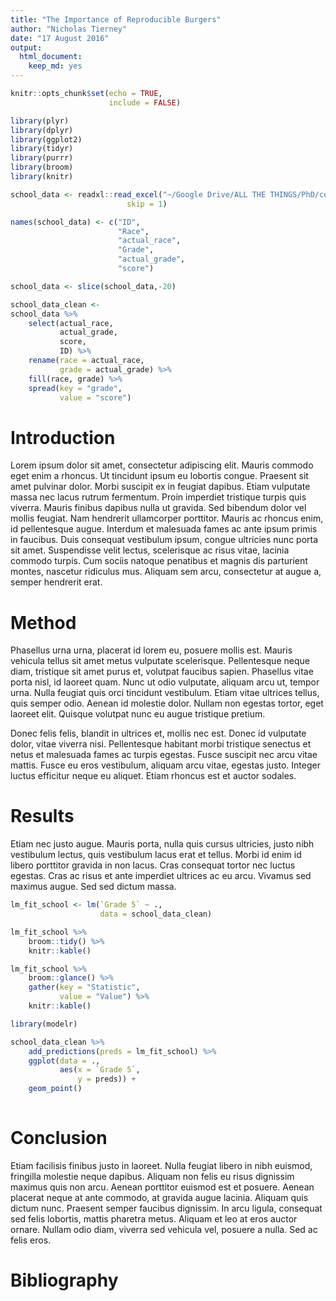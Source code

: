 ```yaml
---
title: "The Importance of Reproducible Burgers"
author: "Nicholas Tierney"
date: "17 August 2016"
output: 
  html_document: 
    keep_md: yes
---
```


```r
knitr::opts_chunk$set(echo = TRUE,
                      include = FALSE)
```

```r

library(plyr)
library(dplyr)
library(ggplot2)
library(tidyr)
library(purrr)
library(broom)
library(knitr)

```

```r

school_data <- readxl::read_excel("~/Google Drive/ALL THE THINGS/PhD/code/R/burgr-reproducible-talk/data/burgr_data_example.xlsx", 
                          skip = 1)

names(school_data) <- c("ID", 
                        "Race", 
                        "actual_race", 
                        "Grade", 
                        "actual_grade", 
                        "score")

school_data <- slice(school_data,-20)

school_data_clean <-
school_data %>%
    select(actual_race,
           actual_grade,
           score,
           ID) %>%
    rename(race = actual_race,
           grade = actual_grade) %>%
    fill(race, grade) %>% 
    spread(key = "grade", 
           value = "score")

```

# Introduction


Lorem ipsum dolor sit amet, consectetur adipiscing elit. Mauris commodo eget enim a rhoncus. Ut tincidunt ipsum eu lobortis congue. Praesent sit amet pulvinar dolor. Morbi suscipit ex in feugiat dapibus. Etiam vulputate massa nec lacus rutrum fermentum. Proin imperdiet tristique turpis quis viverra. Mauris finibus dapibus nulla ut gravida. Sed bibendum dolor vel mollis feugiat. Nam hendrerit ullamcorper porttitor. Mauris ac rhoncus enim, id pellentesque augue. Interdum et malesuada fames ac ante ipsum primis in faucibus. Duis consequat vestibulum ipsum, congue ultricies nunc porta sit amet. Suspendisse velit lectus, scelerisque ac risus vitae, lacinia commodo turpis. Cum sociis natoque penatibus et magnis dis parturient montes, nascetur ridiculus mus. Aliquam sem arcu, consectetur at augue a, semper hendrerit erat.

# Method

Phasellus urna urna, placerat id lorem eu, posuere mollis est. Mauris vehicula tellus sit amet metus vulputate scelerisque. Pellentesque neque diam, tristique sit amet purus et, volutpat faucibus sapien. Phasellus vitae porta nisl, id laoreet quam. Nunc ut odio vulputate, aliquam arcu ut, tempor urna. Nulla feugiat quis orci tincidunt vestibulum. Etiam vitae ultrices tellus, quis semper odio. Aenean id molestie dolor. Nullam non egestas tortor, eget laoreet elit. Quisque volutpat nunc eu augue tristique pretium.

Donec felis felis, blandit in ultrices et, mollis nec est. Donec id vulputate dolor, vitae viverra nisi. Pellentesque habitant morbi tristique senectus et netus et malesuada fames ac turpis egestas. Fusce suscipit nec arcu vitae mattis. Fusce eu eros vestibulum, aliquam arcu vitae, egestas justo. Integer luctus efficitur neque eu aliquet. Etiam rhoncus est et auctor sodales.

# Results

Etiam nec justo augue. Mauris porta, nulla quis cursus ultricies, justo nibh vestibulum lectus, quis vestibulum lacus erat et tellus. Morbi id enim id libero porttitor gravida in non lacus. Cras consequat tortor nec luctus egestas. Cras ac risus et ante imperdiet ultrices ac eu arcu. Vivamus sed maximus augue. Sed sed dictum massa.

```r

lm_fit_school <- lm(`Grade 5` ~ .,
                    data = school_data_clean)

lm_fit_school %>% 
    broom::tidy() %>%
    knitr::kable()

lm_fit_school %>%
    broom::glance() %>%
    gather(key = "Statistic",
           value = "Value") %>%
    knitr::kable()

library(modelr)

school_data_clean %>%
    add_predictions(preds = lm_fit_school) %>%
    ggplot(data = .,
           aes(x = `Grade 5`,
               y = preds)) + 
    geom_point()
               

```


# Conclusion

Etiam facilisis finibus justo in laoreet. Nulla feugiat libero in nibh euismod, fringilla molestie neque dapibus. Aliquam non felis eu risus dignissim maximus quis non arcu. Aenean porttitor euismod est et posuere. Aenean placerat neque at ante commodo, at gravida augue lacinia. Aliquam quis dictum nunc. Praesent semper faucibus dignissim. In arcu ligula, consequat sed felis lobortis, mattis pharetra metus. Aliquam et leo at eros auctor ornare. Nullam odio diam, viverra sed vehicula vel, posuere a nulla. Sed ac felis eros.

# Bibliography